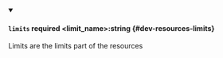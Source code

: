 
<details className="config-field" data-expandable="false" open>
<summary>

#### `limits` <span className="config-field-required" data-required="false">required</span> <span className="config-field-type">&lt;limit_name&gt;:string</span> <span className="config-field-default"></span> <span className="config-field-enum"></span> {#dev-resources-limits}

Limits are the limits part of the resources

</summary>



</details>
